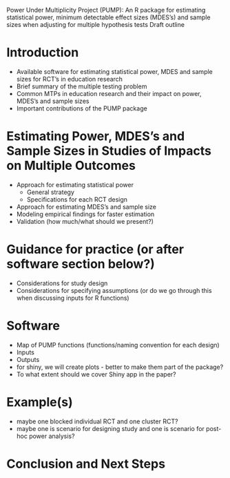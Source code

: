 Power Under Multiplicity Project (PUMP): An R package for estimating statistical power, minimum detectable effect sizes (MDES's) and sample sizes when adjusting for multiple hypothesis tests
Draft outline

# Introduction
* Available software for estimating statistical power, MDES and sample sizes for RCT's in education research
* Brief summary of the multiple testing problem
* Common MTPs in education research and their impact on power, MDES's and sample sizes
* Important contributions of the PUMP package

# Estimating Power, MDES's and Sample Sizes in Studies of Impacts on Multiple Outcomes 
* Approach for estimating statistical power
  + General strategy
  + Specifications for each RCT design
* Approach for estimating MDES's and sample size
* Modeling empirical findings for faster estimation
* Validation (how much/what should we present?)

# Guidance for practice (or after software section below?)
* Considerations for study design
* Considerations for specifying assumptions (or do we go through this when discussing inputs for R functions)

# Software
* Map of PUMP functions (functions/naming convention for each design)
* Inputs 
* Outputs
 + for shiny, we will create plots - better to make them part of the package?
* To what extent should we cover Shiny app in the paper? 

# Example(s)
* maybe one blocked individual RCT and one cluster RCT?
* maybe one is scenario for designing study and one is scenario for post-hoc power analysis?

# Conclusion and Next Steps




